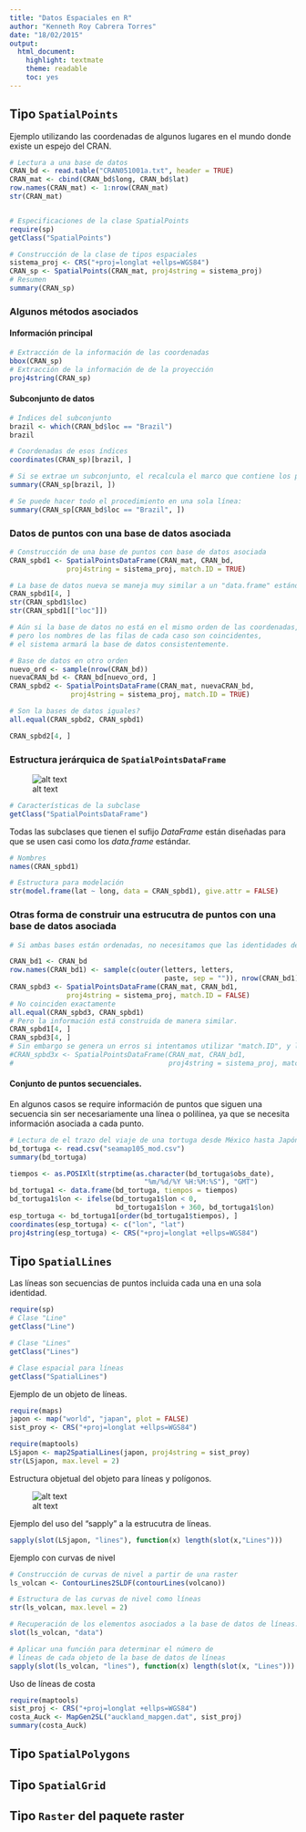```yaml
---
title: "Datos Espaciales en R"
author: "Kenneth Roy Cabrera Torres"
date: "18/02/2015"
output:
  html_document:
    highlight: textmate
    theme: readable
    toc: yes
---
```


## Tipo `SpatialPoints`

Ejemplo utilizando las coordenadas de algunos lugares en el mundo donde existe un espejo del CRAN.

```r
# Lectura a una base de datos
CRAN_bd <- read.table("CRAN051001a.txt", header = TRUE)
CRAN_mat <- cbind(CRAN_bd$long, CRAN_bd$lat)
row.names(CRAN_mat) <- 1:nrow(CRAN_mat)
str(CRAN_mat)


# Especificaciones de la clase SpatialPoints
require(sp)
getClass("SpatialPoints")

# Construcción de la clase de tipos espaciales
sistema_proj <- CRS("+proj=longlat +ellps=WGS84")
CRAN_sp <- SpatialPoints(CRAN_mat, proj4string = sistema_proj)
# Resumen
summary(CRAN_sp)
```

### Algunos métodos asociados

#### Información principal

```r
# Extracción de la información de las coordenadas
bbox(CRAN_sp)
# Extracción de la información de de la proyección
proj4string(CRAN_sp)
```

#### Subconjunto de datos

```r
# Índices del subconjunto
brazil <- which(CRAN_bd$loc == "Brazil")
brazil

# Coordenadas de esos índices
coordinates(CRAN_sp)[brazil, ]

# Si se extrae un subconjunto, el recalcula el marco que contiene los puntos
summary(CRAN_sp[brazil, ])

# Se puede hacer todo el procedimiento en una sola línea:
summary(CRAN_sp[CRAN_bd$loc == "Brazil", ])
```

### Datos de puntos con una base de datos asociada

```r
# Construcción de una base de puntos con base de datos asociada
CRAN_spbd1 <- SpatialPointsDataFrame(CRAN_mat, CRAN_bd,
              proj4string = sistema_proj, match.ID = TRUE)

# La base de datos nueva se maneja muy similar a un "data.frame" estándar
CRAN_spbd1[4, ]
str(CRAN_spbd1$loc)
str(CRAN_spbd1[["loc"]])    

# Aún si la base de datos no está en el mismo orden de las coordenadas,
# pero los nombres de las filas de cada caso son coincidentes,
# el sistema armará la base de datos consistentemente.

# Base de datos en otro orden
nuevo_ord <- sample(nrow(CRAN_bd))
nuevaCRAN_bd <- CRAN_bd[nuevo_ord, ]
CRAN_spbd2 <- SpatialPointsDataFrame(CRAN_mat, nuevaCRAN_bd,
               proj4string = sistema_proj, match.ID = TRUE)

# Son la bases de datos iguales?
all.equal(CRAN_spbd2, CRAN_spbd1)

CRAN_spbd2[4, ]
```

### Estructura jerárquica de `SpatialPointsDataFrame`

![alt text](figuras/estrucSpatialPointsDataFrame.png)

```r
# Características de la subclase
getClass("SpatialPointsDataFrame")
```

Todas las subclases que tienen el sufijo *DataFrame* están
diseñadas para que se usen casi como los *data.frame* estándar.

```r
# Nombres
names(CRAN_spbd1)

# Estructura para modelación
str(model.frame(lat ~ long, data = CRAN_spbd1), give.attr = FALSE)
```

### Otras forma de construir una estrucutra de puntos con una base de datos asociada

```r
# Si ambas bases están ordenadas, no necesitamos que las identidades de los puntos coincidan

CRAN_bd1 <- CRAN_bd
row.names(CRAN_bd1) <- sample(c(outer(letters, letters,
                                      paste, sep = "")), nrow(CRAN_bd1))
CRAN_spbd3 <- SpatialPointsDataFrame(CRAN_mat, CRAN_bd1,
              proj4string = sistema_proj, match.ID = FALSE)
# No coinciden exactamente
all.equal(CRAN_spbd3, CRAN_spbd1)
# Pero la información está construida de manera similar.
CRAN_spbd1[4, ]
CRAN_spbd3[4, ]
# Sin embargo se genera un erros si intentamos utilizar "match.ID", y los identificadores no coinciden.
#CRAN_spbd3x <- SpatialPointsDataFrame(CRAN_mat, CRAN_bd1,
#                                      proj4string = sistema_proj, match.ID = TRUE)

```


#### Conjunto de puntos secuenciales.

En algunos casos se require información de puntos que 
siguen una secuencia sin ser necesariamente una línea o polilínea, ya que
se necesita información asociada a cada punto.

```r
# Lectura de el trazo del viaje de una tortuga desde México hasta Japón.
bd_tortuga <- read.csv("seamap105_mod.csv")
summary(bd_tortuga)

tiempos <- as.POSIXlt(strptime(as.character(bd_tortuga$obs_date),
                                 "%m/%d/%Y %H:%M:%S"), "GMT")
bd_tortuga1 <- data.frame(bd_tortuga, tiempos = tiempos)
bd_tortuga1$lon <- ifelse(bd_tortuga1$lon < 0, 
                          bd_tortuga1$lon + 360, bd_tortuga1$lon)
esp_tortuga <- bd_tortuga1[order(bd_tortuga1$tiempos), ]
coordinates(esp_tortuga) <- c("lon", "lat")
proj4string(esp_tortuga) <- CRS("+proj=longlat +ellps=WGS84")
```
              
## Tipo `SpatialLines`

Las líneas son secuencias de puntos incluida cada una en una sola identidad.

```r
require(sp)
# Clase "Line"
getClass("Line")

# Clase "Lines"
getClass("Lines")

# Clase espacial para líneas
getClass("SpatialLines")
```

Ejemplo de un objeto de líneas.

```r
require(maps)
japon <- map("world", "japan", plot = FALSE)
sist_proy <- CRS("+proj=longlat +ellps=WGS84")

require(maptools)
LSjapon <- map2SpatialLines(japon, proj4string = sist_proy)
str(LSjapon, max.level = 2)
```

Estructura objetual del objeto para líneas y polígonos.

![alt text](figuras/lineasPoligo.png)

Ejemplo del uso del "sapply" a la estrucutra de líneas.

```r
sapply(slot(LSjapon, "lines"), function(x) length(slot(x,"Lines")))
```

Ejemplo con curvas de nivel

```r

# Construcción de curvas de nivel a partir de una raster
ls_volcan <- ContourLines2SLDF(contourLines(volcano))

# Estructura de las curvas de nivel como líneas
str(ls_volcan, max.level = 2)

# Recuperación de los elementos asociados a la base de datos de líneas.
slot(ls_volcan, "data")

# Aplicar una función para determinar el número de
# líneas de cada objeto de la base de datos de líneas
sapply(slot(ls_volcan, "lines"), function(x) length(slot(x, "Lines")))
```

Uso de líneas de costa 

```r
require(maptools)
sist_proj <- CRS("+proj=longlat +ellps=WGS84")
costa_Auck <- MapGen2SL("auckland_mapgen.dat", sist_proj)
summary(costa_Auck)
```



## Tipo `SpatialPolygons`

## Tipo `SpatialGrid`

## Tipo `Raster` del paquete **raster** 

